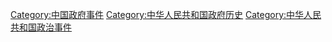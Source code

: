 [[Category:中国政府事件|Category:中国政府事件]]
[[Category:中华人民共和国政府历史|Category:中华人民共和国政府历史]]
[[Category:中华人民共和国政治事件|Category:中华人民共和国政治事件]]